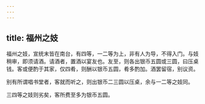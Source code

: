 ```yaml
---
---
---
```

title: 福州之妓
---



福州之妓，宣统末皆在南台，有四等，一二等为上，非有人为导，不得入门。与妓稍审，即须请酒。请酒者，置酒以宴友也。友至，则各出银币五圆或三圆，曰压桌钱。客或便酌于其家，仅四肴，则酬以银币五圆，肴多酌加。酒罢留宿，别议资。

别有所谓唱书堂者，客就而听之，则出银币二三圆以压桌，余与一二等之妓同。

三四等之妓则劣矣，客所费至多为银币五圆。